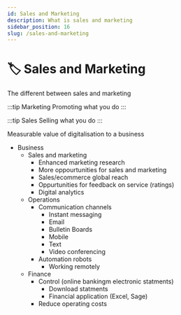 ```yaml
---
id: Sales and Marketing
description: What is sales and marketing
sidebar_position: 16
slug: /sales-and-marketing
---
```


# 🏷️ Sales and Marketing


The different between sales and marketing

:::tip Marketing
Promoting what you do
:::

:::tip Sales
Selling what you do
:::

Measurable value of digitalisation to a business <br />
- Business
  - Sales and marketing
    - Enhanced marketing research
    - More oppourtunities for sales and marketing
    - Sales/ecommerce global reach
    - Oppurtunities for feedback on service (ratings)
    - Digital analytics
  - Operations
    - Communication channels
      - Instant messaging
      - Email
      - Bulletin Boards
      - Mobile
      - Text
      - Video conferencing 
    - Automation robots
      - Working remotely
  - Finance
    - Control (online bankingm electronic statments)
      - Download statments
      - Financial application (Excel, Sage)
    - Reduce operating costs
